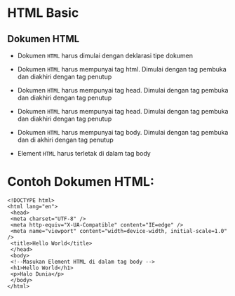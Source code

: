 # HTML Basic
## Dokumen HTML

* Dokumen `HTML` harus dimulai dengan deklarasi tipe dokumen <!DOCTYPE html> 

* Dokumen `HTML` harus mempunyai tag html. Dimulai dengan tag pembuka <html> dan diakhiri dengan tag penutup </html>

* Dokumen `HTML` harus mempunyai tag head. Dimulai dengan tag pembuka <head> dan  diakhiri dengan tag penutup </html>

* Dokumen `HTML` harus mempunyai tag head. Dimulai dengan tag pembuka <head> dan diakhiri dengan tag penutup </head>

* Dokumen `HTML` harus mempunyai tag body. Dimulai dengan tag pembuka <body> dan di akhiri dengan tag penutup </body>

* Element `HTML` harus terletak di dalam tag body

# Contoh Dokumen HTML:
```
<!DOCTYPE html>
<html lang="en">
 <head>
 <meta charset="UTF-8" />
 <meta http-equiv="X-UA-Compatible" content="IE=edge" />
 <meta name="viewport" content="width=device-width, initial-scale=1.0" />
 <title>Hello World</title>
 </head>
 <body>
 <!--Masukan Element HTML di dalam tag body -->
 <h1>Hello World</h1>
 <p>Halo Dunia</p>
 </body>
</html>
```
